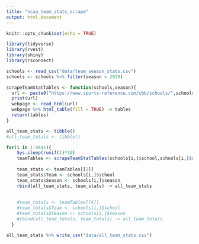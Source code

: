 ---
title: "ncaa_team_stats_scrape"
output: html_document
---

```{r setup, include=FALSE}
knitr::opts_chunk$set(echo = TRUE)
```


```{r}
library(tidyverse)
library(rvest)
library(shiny)
library(rsconnect)
```


```{r}
schools <- read_csv("data/team_season_stats.csv")
schools <- schools %>% filter(season < 2020)
```


```{r}
scrapeTeamStatTables <- function(schools,season){
  url <- paste0("https://www.sports-reference.com/cbb/schools/",schools,"/",season,".html")
  print(url)
  webpage <- read_html(url)
  webpage %>% html_table(fill = TRUE) -> tables
  return(tables)
}
```


```{r}
all_team_stats <- tibble()
#all_team_totals <- tibble()

for(i in 1:9441){
    Sys.sleep(runif(1)*10)
    teamTables <- scrapeTeamStatTables(schools[i,]$school,schools[i,]$season)
    
    team_stats <- teamTables[[2]]
    team_stats$Team <- schools[i,]$school
    team_stats$Season <- schools[i,]$season
    rbind(all_team_stats, team_stats) -> all_team_stats
    
    
    #team_totals <- teamTables[[4]]
    #team_totals$Team <- schools[i,]$school
    #team_totals$Season <- schools[i,]$season
    #rbind(all_team_totals, team_totals) -> all_team_totals
  }
```


```{r}
all_team_stats %>% write_csv("data/all_team_stats.csv")
```

